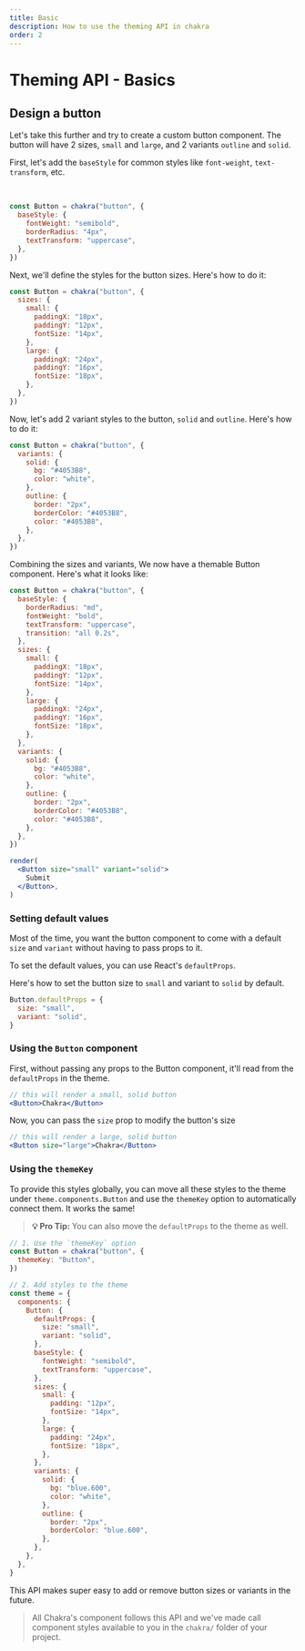 ```yaml
---
title: Basic
description: How to use the theming API in chakra
order: 2
---
```



# Theming API - Basics

## Design a button

Let's take this further and try to create a custom button component. The button
will have 2 sizes, `small` and `large`, and 2 variants `outline` and `solid`.

<ButtonSpec />

First, let's add the `baseStyle` for common styles like `font-weight`,
`text-transform`, etc.

<br />

```jsx live=false
const Button = chakra("button", {
  baseStyle: {
    fontWeight: "semibold",
    borderRadius: "4px",
    textTransform: "uppercase",
  },
})
```

Next, we'll define the styles for the button sizes. Here's how to do it:

```jsx live=false
const Button = chakra("button", {
  sizes: {
    small: {
      paddingX: "18px",
      paddingY: "12px",
      fontSize: "14px",
    },
    large: {
      paddingX: "24px",
      paddingY: "16px",
      fontSize: "18px",
    },
  },
})
```

Now, let's add 2 variant styles to the button, `solid` and `outline`. Here's how
to do it:

```jsx live=false
const Button = chakra("button", {
  variants: {
    solid: {
      bg: "#4053B8",
      color: "white",
    },
    outline: {
      border: "2px",
      borderColor: "#4053B8",
      color: "#4053B8",
    },
  },
})
```

Combining the sizes and variants, We now have a themable Button component.
Here's what it looks like:

```jsx manual=true
const Button = chakra("button", {
  baseStyle: {
    borderRadius: "md",
    fontWeight: "bold",
    textTransform: "uppercase",
    transition: "all 0.2s",
  },
  sizes: {
    small: {
      paddingX: "18px",
      paddingY: "12px",
      fontSize: "14px",
    },
    large: {
      paddingX: "24px",
      paddingY: "16px",
      fontSize: "18px",
    },
  },
  variants: {
    solid: {
      bg: "#4053B8",
      color: "white",
    },
    outline: {
      border: "2px",
      borderColor: "#4053B8",
      color: "#4053B8",
    },
  },
})

render(
  <Button size="small" variant="solid">
    Submit
  </Button>,
)
```

### Setting default values

Most of the time, you want the button component to come with a default `size`
and `variant` without having to pass props to it.

To set the default values, you can use React's `defaultProps`.

Here's how to set the button size to `small` and variant to `solid` by default.

```jsx live=false
Button.defaultProps = {
  size: "small",
  variant: "solid",
}
```

### Using the `Button` component

First, without passing any props to the Button component, it'll read from the
`defaultProps` in the theme.

```jsx live=false
// this will render a small, solid button
<Button>Chakra</Button>
```

Now, you can pass the `size` prop to modify the button's size

```jsx live=false
// this will render a large, solid button
<Button size="large">Chakra</Button>
```

### Using the `themeKey`

To provide this styles globally, you can move all these styles to the theme
under `theme.components.Button` and use the `themeKey` option to automatically
connect them. It works the same!

> **💡 Pro Tip:** You can also move the `defaultProps` to the theme as well.

```jsx live=false
// 1. Use the `themeKey` option
const Button = chakra("button", {
  themeKey: "Button",
})

// 2. Add styles to the theme
const theme = {
  components: {
    Button: {
      defaultProps: {
        size: "small",
        variant: "solid",
      },
      baseStyle: {
        fontWeight: "semibold",
        textTransform: "uppercase",
      },
      sizes: {
        small: {
          padding: "12px",
          fontSize: "14px",
        },
        large: {
          padding: "24px",
          fontSize: "18px",
        },
      },
      variants: {
        solid: {
          bg: "blue.600",
          color: "white",
        },
        outline: {
          border: "2px",
          borderColor: "blue.600",
        },
      },
    },
  },
}
```

This API makes super easy to add or remove button sizes or variants in the
future.

> All Chakra's component follows this API and we've made call component styles
> available to you in the `chakra/` folder of your project.
